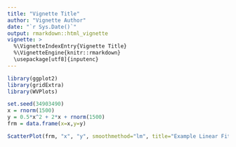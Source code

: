 ```yaml
---
title: "Vignette Title"
author: "Vignette Author"
date: "`r Sys.Date()`"
output: rmarkdown::html_vignette
vignette: >
  %\VignetteIndexEntry{Vignette Title}
  %\VignetteEngine{knitr::rmarkdown}
  \usepackage[utf8]{inputenc}
---
```



```r
library(ggplot2)
library(gridExtra)
library(WVPlots)

set.seed(34903490)
x = rnorm(1500)
y = 0.5*x^2 + 2*x + rnorm(1500)
frm = data.frame(x=x,y=y)

ScatterPlot(frm, "x", "y", smoothmethod="lm", title="Example Linear Fit", annot_size=3)
```

